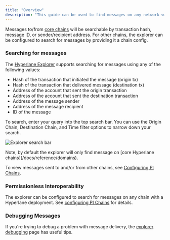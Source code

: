 ```yaml
---
title: "Overview"
description: "This guide can be used to find messages on any network with a Hyperlane deployment. Drill down into messages for more details about their properties and status."
---
```


Messages to/from [core chains](/docs/reference/domains) will be searchable by transaction hash, message ID, or sender/recipient address. For other chains, the explorer can be configured to search for messages by providing it a chain config.

### Searching for messages

The [Hyperlane Explorer](https://explorer.hyperlane.xyz/) supports searching for messages using any of the following values:

- Hash of the transaction that initiated the message (origin tx)
- Hash of the transaction that delivered message (destination tx)
- Address of the account that sent the origin transaction
- Address of the account that sent the destination transaction
- Address of the message sender
- Address of the message recipient
- ID of the message

To search, enter your query into the top search bar. You can use the Origin Chain, Destination Chain, and Time filter options to narrow down your search.

![Explorer search bar](/images/docs/guides/explorer/explorer-search-bar.png)

<Info>
  Note, by default the explorer will only find message on [core Hyperlane chains](/docs/reference/domains).

To view messages sent to and/or from other chains, see [Configuring PI Chains](/docs/reference/explorer/configuring-pi-chains).

</Info>

### Permissionless Interoperability[​](#permissionless-interoperability "Direct link to Permissionless Interoperability")

The explorer can be configured to search for messages on any chain with a Hyperlane deployment. See [configuring PI Chains](/docs/reference/explorer/configuring-pi-chains) for details.

### Debugging Messages[​](#debugging-messages "Direct link to Debugging Messages")

If you're trying to debug a problem with message delivery, the [explorer debugging](/docs/reference/explorer/explorer-debugging) page has useful tips.

